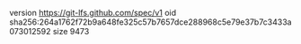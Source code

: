 version https://git-lfs.github.com/spec/v1
oid sha256:264a1762f72b9a648fe325c57b7657dce288968c5e79e37b7c3433a073012592
size 9473
